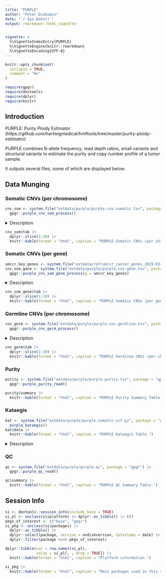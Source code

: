 ```yaml
---
title: "PURPLE"
author: "Peter Diakumis"
date: "`r Sys.Date()`"
output: rmarkdown::html_vignette
  

vignette: >
  %\VignetteIndexEntry{PURPLE}
  %\VignetteEngine{knitr::rmarkdown}
  %\VignetteEncoding{UTF-8}
---
```


```r
knitr::opts_chunk$set(
  collapse = TRUE,
  comment = "#>"
)
```

```r
require(gpgr)
require(devtools)
require(dplyr)
require(knitr)
```

## Introduction

PURPLE: Purity Ploidy Estimator
(https://github.com/hartwigmedical/hmftools/tree/master/purity-ploidy-estimator)

PURPLE combines B-allele frequency, read depth ratios, small variants and structural variants to
estimate the purity and copy number profile of a tumor sample.

It outputs several files, some of which are displayed below.

## Data Munging

### Somatic CNVs (per chromosome)

```r
cnv_som <- system.file("extdata/purple/purple.cnv.somatic.tsv", package = "gpgr") |>
  gpgr::purple_cnv_som_process()
```

<details>
<summary>Description</summary>

```r
cnv_som$descr |>
  knitr::kable(format = "html", caption = "PURPLE Somatic CNVs (per chromosome) Columns.")
```

</details>

```r
cnv_som$tab |>
  dplyr::slice(1:10) |>
  knitr::kable(format = "html", caption = "PURPLE Somatic CNVs (per chromosome) Summary Table.")
```

### Somatic CNVs (per gene)

```r
umccr_key_genes <- system.file("extdata/ref/umccr_cancer_genes_2019-03-20.tsv", package = "gpgr")
cnv_som_gene <- system.file("extdata/purple/purple.cnv.gene.tsv", package = "gpgr") |>
  gpgr::purple_cnv_som_gene_process(g = umccr_key_genes)
```

<details>
<summary>Description</summary>

```r
cnv_som_gene$descr |>
  knitr::kable(format = "html", caption = "PURPLE Somatic CNVs (per gene) Columns.")
```

</details>

```r
cnv_som_gene$tab |>
  dplyr::slice(1:10) |>
  knitr::kable(format = "html", caption = "PURPLE Somatic CNVs (per gene) Summary Table.")
```

### Germline CNVs (per chromosome)

```r
cnv_germ <- system.file("extdata/purple/purple.cnv.germline.tsv", package = "gpgr") |>
  gpgr::purple_cnv_germ_process()
```

<details>
<summary>Description</summary>

```r
cnv_germ$descr |>
  knitr::kable(format = "html", caption = "PURPLE Germline CNVs (per chromosome) Columns.")
```

</details>

```r
cnv_germ$tab |>
  dplyr::slice(1:10) |>
  knitr::kable(format = "html", caption = "PURPLE Germline CNVs (per chromosome) Summary Table.")
```

### Purity

```r
purity <- system.file("extdata/purple/purple.purity.tsv", package = "gpgr") |>
  gpgr::purple_purity_read()

purity$summary |>
  knitr::kable(format = "html", caption = "PURPLE Purity Summary Table.")
```

### Kataegis

```r
kat <- system.file("extdata/purple/purple.somatic.vcf.gz", package = "gpgr") |>
  purple_kataegis()
kat$data |>
  knitr::kable(format = "html", caption = "PURPLE Kataegis Table.")
```

<details>
<summary>Description</summary>

```r
knitr::kable(kat$description, format = "html", caption = "Kataegis column description.")
```

</details>

### QC

```r
qc <- system.file("extdata/purple/purple.qc", package = "gpgr") |>
  gpgr::purple_qc_read()

qc$summary |>
  knitr::kable(format = "html", caption = "PURPLE QC Summary Table.")
```

## Session Info

```r
si <- devtools::session_info(include_base = TRUE)
si_pl <- unclass(si$platform) |> dplyr::as_tibble() |> t()
pkgs_of_interest <- c("base", "gpgr")
si_pkg <- unclass(si$packages) |>
  dplyr::as_tibble() |>
  dplyr::select(package, version = ondiskversion, datestamp = date) |>
  dplyr::filter(package %in% pkgs_of_interest)

dplyr::tibble(var = row.names(si_pl),
              value = si_pl[, , drop = TRUE]) |>
  knitr::kable(format = "html", caption = "Platform information.")

si_pkg |>
  knitr::kable(format = "html", caption = "Main packages used in this vignette.")
```
